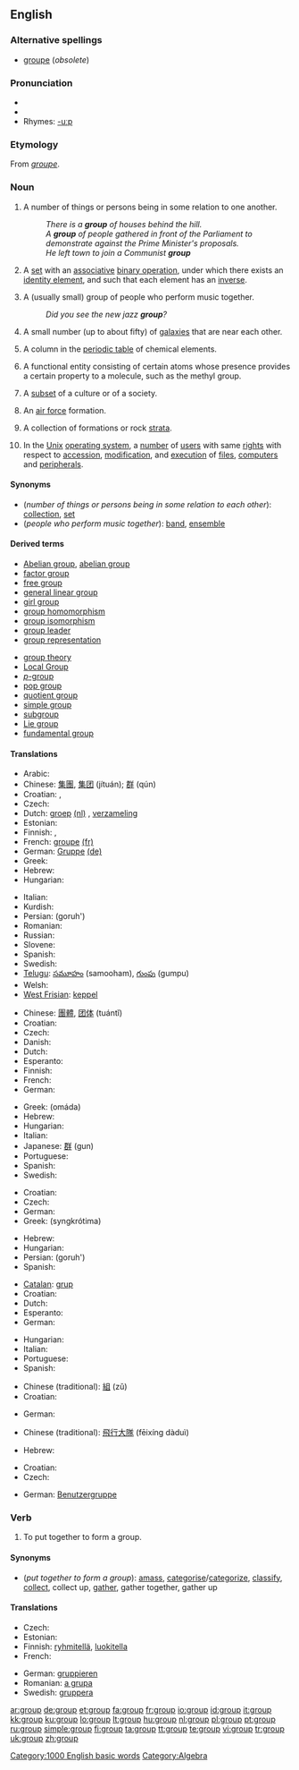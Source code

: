 {{wikipedia|dab=group}}
==English==

===Alternative spellings===
* [[groupe]] (''obsolete'')

===Pronunciation===
* {{audio|en-us-group.ogg|Audio (US)}}
* {{IPA|/gɹuːp/}}
* Rhymes: [[Rhymes:English:-uːp|-uːp]]

===Etymology===
From {{F.}} ''[[groupe]]''.

===Noun===
{{en-noun}}

# A number of things or persons being in some relation to one another.
#: ''There is a '''group''' of houses behind the hill.''
#: ''A '''group''' of people gathered in front of the Parliament to demonstrate against the Prime Minister's proposals.''
#: ''He left town to join a Communist '''group'''''
# {{grouptheory}} A [[set]] with an [[associative]] [[binary operation]], under which there exists an [[identity element]], and such that each element has an [[inverse]].
# A (usually small) group of people who perform music together.
#: ''Did you see the new jazz '''group'''?''
# {{astronomy}} A small number (up to about fifty) of [[galaxy|galaxies]] that are near each other.
# {{chemistry}} A column in the [[periodic table]] of chemical elements.
# {{chemistry}} A functional entity consisting of certain atoms whose presence provides a certain property to a molecule, such as the methyl group.
# {{sociology}} A [[subset]] of a culture or of a society.
# {{military}} An [[air force]] formation.
# {{geology}} A collection of formations or rock [[strata]].
# {{computing}} In the [[Unix]] [[operating system]], a [[number]] of [[user]]s with same [[right]]s with respect to [[accession]], [[modification]], and [[execution]] of [[file]]s, [[computer]]s and [[peripheral]]s.

====Synonyms====
* (''number of things or persons being in some relation to each other''): [[collection]], [[set]]
* (''people who perform music together''): [[band]], [[ensemble]]

====Derived terms====
{{top2}}
* [[Abelian group]], [[abelian group]]
* [[factor group]]<!--mathematics-->
* [[free group]]<!--mathematics-->
* [[general linear group]]<!--mathematics-->
* [[girl group]]
* [[group homomorphism]]<!--mathematics-->
* [[group isomorphism]]<!--mathematics-->
* [[group leader]]
* [[group representation]]<!--mathematics-->
{{mid2}}
* [[group theory]]<!--mathematics-->
* [[Local Group]]<!--astronomy-->
* [[p-group|''p''-group]]
* [[pop group]]<!--mathematics-->
* [[quotient group]]<!--mathematics-->
* [[simple group]]<!--mathematics-->
* [[subgroup]]
* [[Lie group]]
* [[fundamental group]]
{{bottom2}}

====Translations====
{{trans-top|number of things or persons being in some relation to each other}}
* Arabic: {{t+|ar|مجموعة|f|tr=majmūʕa|sc=Arab}}
* Chinese: [[集團]], [[集团]] (jítuán); [[群]] (qún)
* Croatian: {{t-|hr|grupa|f}}, {{t-|hr|skupina|f}}
* Czech: {{t+|cs|skupina|f}}
* Dutch: [[groep]] [[:nl:groep|(nl)]] {{f}}, [[verzameling]] {{f}}
* Estonian: {{t-|et|rühm}}
* Finnish: {{t+|fi|joukko}}, {{t+|fi|ryhmä}}
* French: [[groupe]] [[:fr:groupe|(fr)]] {{m}}
* German: [[Gruppe]] [[:de:Gruppe|(de)]] {{f}}
* Greek: {{t+|el|ομάδα|f|sc=Grek}}
* Hebrew: {{t+|he|קבוצה|f|sc=Hebr}}
* Hungarian: {{t+|hu|csoport}}
{{trans-mid}}
* Italian: {{t+|it|gruppo|m}}
* Kurdish: {{KUchar|[[کۆمه‌ڵ]]}}
* Persian: {{fa-Arab|[[گروه]]}} (goruh')
* Romanian: {{t-|ro|grup|n}}
* Russian: {{t+|ru|группа|f|tr=gruppa|sc=Cyrl}}
* Slovene: {{t+|sl|skupina|f}}
* Spanish: {{t+|es|grupo|m}}
* Swedish: {{t+|sv|grupp|c}}
* [[Telugu]]: [[సమూహం]] (samooham), [[గుంపు]] (gumpu)
* Welsh: {{t-|cy|twr|xs=Welsh}}
* [[West Frisian]]: [[keppel]]
{{trans-bottom}}

{{trans-top|in group theory}}
* Chinese: [[團體]], [[团体]] (tuántǐ)
* Croatian: {{t-|hr|grupa|f}}
* Czech: {{t-|cs|grupa|f}}
* Danish: {{t-|da|gruppe}}
* Dutch: {{t+|nl|groep|f}}
* Esperanto: {{t-|eo|grupo|xs=Esperanto}}
* Finnish: {{t+|fi|ryhmä}}
* French: {{t+|fr|groupe|m}}
* German: {{t+|de|Gruppe|f}}
{{trans-mid}}
* Greek: {{t+|el|ομάδα|f|sc=Grek}} (omáda)
* Hebrew: {{t+|he|קבוצה|f|sc=Hebr}}
* Hungarian: {{t+|hu|csoport}}
* Italian: {{t+|it|gruppo|m}}
* Japanese: [[群]] (gun)
* Portuguese: {{t+|pt|grupo|m}}
* Spanish: {{t+|es|grupo|m}}
* Swedish: {{t+|sv|grupp|c}}
{{trans-bottom}}

{{trans-top|people who perform music together}}
* Croatian: {{t-|hr|grupa|f}}
* Czech: {{t+|cs|skupina|f}}
* German: {{t+|de|Gruppe|f}}
* Greek: {{t|el|συγκρότημα|n|sc=Grek}} (syngkrótima)
{{trans-mid}}
* Hebrew: {{t-|he|להקה|f|sc=Hebr}}
* Hungarian: {{t+|hu|együttes}}
* Persian: {{fa-Arab|[[گروه]]}} (goruh')
* Spanish: {{t+|es|grupo|m}}
{{trans-bottom}}

{{trans-top|small number of galaxies}}
{{trans-mid}}
{{trans-bottom}}

{{trans-top|column in the periodic table}}
* [[Catalan]]: [[grup]] {{m}}
* Croatian: {{t-|hr|grupa|f}}
* Dutch: {{t+|nl|groep|f}}
* Esperanto: {{t-|eo|grupo|xs=Esperanto}}
* German: {{t+|de|Gruppe|f}}
{{trans-mid}}
* Hungarian: {{t+|hu|csoport}}
* Italian: {{t+|it|gruppo|m}}
* Portuguese: {{t+|pt|grupo|m}}
* Spanish: {{t+|es|grupo|m}}
{{trans-bottom}}

{{trans-top|functional entity consisting of certain atoms whose presence provides a certain property to a molecule}}
{{trans-mid}}
{{trans-bottom}}

{{trans-top|subset of a culture or of a society}}
* Chinese (traditional): [[組]] (zǔ)
* Croatian: {{t-|hr|grupa|f}}
{{trans-mid}}
* German: {{t+|de|Gruppe|f}}
{{trans-bottom}}

{{trans-top|air force formation}}
* Chinese (traditional): [[飛行大隊]] (fēixíng dàduì)
{{trans-mid}}
* Hebrew: {{t+|he|להק|f|sc=Hebr}}
{{trans-bottom}}

{{trans-top|collection of formations or rock strata}}
{{trans-mid}}
{{trans-bottom}}

{{trans-top|in Unix}}
* Croatian: {{t-|hr|grupa|f}}
* Czech: {{t+|cs|skupina|f}}
{{trans-mid}}
* German: [[Benutzergruppe]] {{f}}
{{trans-bottom}}

===Verb===
{{en-verb}}

# {{transitive}} To put together to form a group.

====Synonyms====
* (''put together to form a group''): [[amass]], [[categorise]]/[[categorize]], [[classify]], [[collect]], collect up, [[gather]], gather together, gather up

====Translations====
{{trans-top|to put together to form a group}}
* Czech: {{t-|cs|seskupit}}
* Estonian: {{t-|et|rühmitamine}}
* Finnish: [[ryhmitellä]], [[luokitella]]
* French: {{t+|fr|grouper}}
{{trans-mid}}
* German: [[gruppieren]]
* Romanian: [[a grupa]]
* Swedish: [[gruppera]]
{{trans-bottom}}

[[Category:1000 English basic words]]
[[Category:Algebra]]

[[ar:group]]
[[de:group]]
[[et:group]]
[[fa:group]]
[[fr:group]]
[[io:group]]
[[id:group]]
[[it:group]]
[[kk:group]]
[[ku:group]]
[[lo:group]]
[[lt:group]]
[[hu:group]]
[[nl:group]]
[[pl:group]]
[[pt:group]]
[[ru:group]]
[[simple:group]]
[[fi:group]]
[[ta:group]]
[[tt:group]]
[[te:group]]
[[vi:group]]
[[tr:group]]
[[uk:group]]
[[zh:group]]